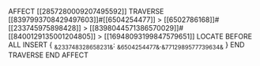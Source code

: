 AFFECT [[2857280009207495592]]
    TRAVERSE [[8397993708429497603]]#[[6504254477]] > [[6502786168]]#[[233745975898428]] > [[8398044571386570029]]#[[8400129135001204805]] > [[16948093199847579651]]
    LOCATE BEFORE ALL
        INSERT {
            ~&233748328658231&~: ~&6504254477&~.~&7712989577739634&~ 
        }
    END TRAVERSE
END AFFECT
